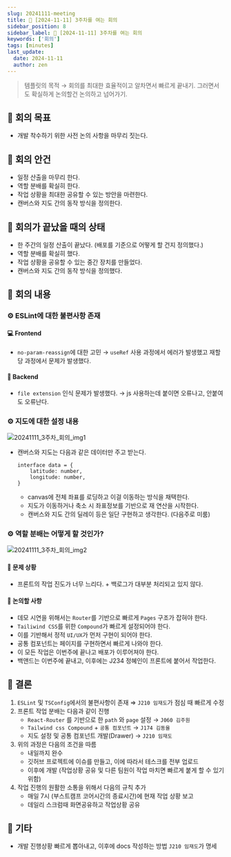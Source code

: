 ```yaml
---
slug: 20241111-meeting
title: 📝 [2024-11-11] 3주차를 여는 회의
sidebar_position: 8
sidebar_label: 📝 [2024-11-11] 3주차를 여는 회의
keywords: ['회의']
tags: [minutes]
last_update:
  date: 2024-11-11
  author: zen
---
```


> 템플릿의 목적 → 회의를 최대한 효율적이고 알차면서 빠르게 끝내기.
그러면서도 확실하게 논의할건 논의하고 넘어가기.
> 

## 📝 회의 목표

- 개발 착수하기 위한 사전 논의 사항을 마무리 짓는다.

## 📝 회의 안건

- 일정 산출을 마무리 한다.
- 역할 분배를 확실히 한다.
- 작업 상황을 최대한 공유할 수 있는 방안을 마련한다.
- 캔버스와 지도 간의 동작 방식을 정의한다.

## 📝 회의가 끝났을 때의 상태

- 한 주간의 일정 산출이 끝났다. (배포를 기준으로 어떻게 할 건지 정의했다.)
- 역할 분배를 확실히 했다.
- 작업 상황을 공유할 수 있는 중간 장치를 만들었다.
- 캔버스와 지도 간의 동작 방식을 정의했다.

## 📝 회의 내용

### ⚙️ ESLint에 대한 불편사항 존재

#### 💻 Frontend

- `no-param-reassign`에 대한 고민 → `useRef` 사용 과정에서 에러가 발생했고 재할당 과정에서 문제가 발생했다.

#### 💾 Backend

- `file extension` 인식 문제가 발생했다. → js 사용하는데 붙이면 오류나고, 안붙여도 오류난다.

### ⚙️ 지도에 대한 설정 내용

![20241111_3주차_회의_img1](img/20241111_3rd_meeting_img1.png)

- 캔버스와 지도는 다음과 같은 데이터만 주고 받는다.
    
    ```tsx
    interface data = {
    	latitude: number,
    	longitude: number,
    }
    ```
    
    - canvas에 전체 좌표를 로딩하고 이걸 이동하는 방식을 채택한다.
    - 지도가 이동하거나 축소 시 좌표정보를 기반으로 재 연산을 시작한다.
    - 캔버스와 지도 간의 딜레이 등은 일단 구현하고 생각한다. (다음주로 미룸)

### ⚙️ 역할 분배는 어떻게 할 것인가?

![20241111_3주차_회의_img2](img/20241111_3rd_meeting_img2.png)

#### 🤔 문제 상황

- 프론트의 작업 진도가 너무 느리다. + 백로그가 대부분 처리되고 있지 않다.

#### 🤔 논의할 사항

- 데모 시연을 위해서는 `Router`를 기반으로 빠르게 `Pages` 구조가 잡혀야 한다.
- `Tailiwind CSS`를 위한 `Compound`가 빠르게 설정되어야 한다.
- 이를 기반해서 정적 `UI/UX`가 먼저 구현이 되어야 한다.
- 공통 컴포넌트는 페이지를 구현하면서 빠르게 나와야 한다.
- 이 모든 작업은 이번주에 끝나고 배포가 이루어져야 한다.
- 백앤드는 이번주에 끝내고, 이후에는 J234 정혜인이 프론트에 붙어서 작업한다.

## 📝 결론

1. `ESLint` 및 `TSConfig`에서의 불편사항이 존재 ⇒ `J210 임재도`가 점심 때 빠르게 수정
2. 프론트 작업 분배는 다음과 같이 진행
    - `React-Router` 를 기반으로 한 `path` 와 `page` 설정 → `J060 김주원`
    - `Tailwind css Compound` + `공통 컴포넌트` → `J174 김동율`
    - 지도 설정 및 공통 컴포넌트 개발(Drawer) → `J210 임재도`
3. 위의 과정은 다음의 조건을 따름
    - 내일까지 완수
    - 깃허브 프로젝트에 이슈를 만들고, 이에 따라서 테스크를 전부 업로드
    - 이후에 개발 (작업상황 공유 및 다른 팀원이 작업 마치면 빠르게 붙게 할 수 있기 위함)
4. 작업 진행의 원활한 소통을 위해서 다음의 규칙 추가
    - 매일 7시 (부스트캠프 코어시간의 종료시간)에 현재 작업 상황 보고
    - 데일리 스크럼때 화면공유하고 작업상황 공유

## 📝 기타

- 개발 진행상황 빠르게 뽑아내고, 이후에 docs 작성하는 방법 `J210 임재도`가 명세